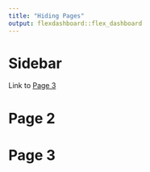 ```yaml
---
title: "Hiding Pages"
output: flexdashboard::flex_dashboard
---
```


Sidebar {.sidebar}
=====================================

Link to [Page 3](#page-3)


Page 2 
=====================================  


Page 3 {.hidden}
=====================================






